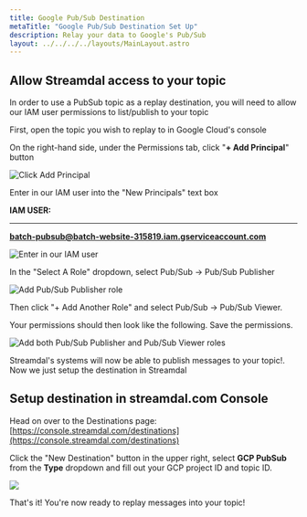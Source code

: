```yaml
---
title: Google Pub/Sub Destination
metaTitle: "Google Pub/Sub Destination Set Up"
description: Relay your data to Google's Pub/Sub
layout: ../../../../layouts/MainLayout.astro
---
```


## Allow Streamdal access to your topic

In order to use a PubSub topic as a replay destination, you will need to allow our IAM user permissions to list/publish to your topic

First, open the topic you wish to replay to in Google Cloud's console

On the right-hand side, under the Permissions tab, click "**+ Add Principal**" button

![Click Add Principal](files/undefined)

Enter in our IAM user into the "New Principals" text box

**IAM USER:**

---

**batch-pubsub@batch-website-315819.iam.gserviceaccount.com**

![Enter in our IAM user](files/undefined)

In the "Select A Role" dropdown, select Pub/Sub -> Pub/Sub Publisher

![Add Pub/Sub Publisher role](files/undefined)

Then click "+ Add Another Role" and select Pub/Sub -> Pub/Sub Viewer.

Your permissions should then look like the following. Save the permissions.

![Add both Pub/Sub Publisher and Pub/Sub Viewer roles](files/undefined)

Streamdal's systems will now be able to publish messages to your topic!. Now we just setup the destination in Streamdal

## Setup destination in streamdal.com Console

Head on over to the Destinations page: [https://console.streamdal.com/destinations](https://console.streamdal.com/destinations)

Click the "New Destination" button in the upper right, select **GCP PubSub** from the **Type** dropdown and fill out your GCP project ID and topic ID.

![](files/undefined)

That's it! You're now ready to replay messages into your topic!
